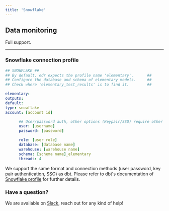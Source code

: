 ```yaml
---
title: 'Snowflake'
---
```



## Data monitoring

Full support.

---

### Snowflake connection profile

<GenerateElementaryCLIProfile profileDocsLink="https://docs.getdbt.com/reference/warehouse-profiles/snowflake-profile#authentication-methods" />

```yml Snowflake
## SNOWFLAKE ##
## By default, edr expects the profile name 'elementary'.      ##
## Configure the database and schema of elementary models.     ##
## Check where 'elementary_test_results' is to find it.        ##

elementary:
outputs:
default:
type: snowflake
account: [account id]

      ## User/password auth, other options (Keypair/SSO) require other configs ##
      user: [username]
      password: [password]

      role: [user role]
      database: [database name]
      warehouse: [warehouse name]
      schema: [schema name]_elementary
      threads: 4

```

We support the same format and connection methods (user password, key pair authentication, SSO) as dbt. Please refer to
dbt's documentation of [Snowflake profile](https://docs.getdbt.com/reference/warehouse-profiles/snowflake-profile) for
further details.

### Have a question?

We are available
on [Slack](https://join.slack.com/t/elementary-community/shared_invite/zt-uehfrq2f-zXeVTtXrjYRbdE_V6xq4Rg), reach out
for any kind of help!
